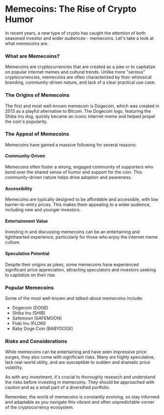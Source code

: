 # Memecoins: The Rise of Crypto Humor

In recent years, a new type of crypto has caught the attention of both seasoned investor and wider audiences - memecoins. Let's take a look at what memecoins are.

### What are Memecoins?
Memecoins are cryptocurrencies that are created as a joke or to capitalize on popular internet memes and cultural trends. Unlike more "serious" cryptocurrencies, memecoins are often characterized by their whimsical branding, community-driven nature, and lack of a clear practical use case.

### The Origins of Memecoins
The first and most well-known memecoin is Dogecoin, which was created in 2013 as a playful alternative to Bitcoin. The Dogecoin logo, featuring the Shiba Inu dog, quickly became an iconic internet meme and helped propel the coin's popularity.

### The Appeal of Memecoins
Memecoins have gained a massive following for several reasons:

#### Community-Driven
Memecoins often foster a strong, engaged community of supporters who bond over the shared sense of humor and support for the coin. This community-driven nature helps drive adoption and awareness.

#### Accessibility
Memecoins are typically designed to be affordable and accessible, with low barrier-to-entry prices. This makes them appealing to a wider audience, including new and younger investors.

#### Entertainment Value
Investing in and discussing memecoins can be an entertaining and lighthearted experience, particularly for those who enjoy the internet meme culture.

#### Speculative Potential
Despite their origins as jokes, some memecoins have experienced significant price appreciation, attracting speculators and investors seeking to capitalize on their rise.

### Popular Memecoins
Some of the most well-known and talked-about memecoins include:

- Dogecoin (DOGE)
- Shiba Inu (SHIB)
- Safemoon (SAFEMOON)
- Floki Inu (FLOKI)
- Baby Doge Coin (BABYDOGE)

### Risks and Considerations
While memecoins can be entertaining and have seen impressive price surges, they also come with significant risks. Many are highly speculative, lack real-world utility, and are susceptible to sudden and dramatic price volatility.

As with any investment, it's crucial to thoroughly research and understand the risks before investing in memecoins. They should be approached with caution and as a small part of a diversified portfolio.

Remember, the world of memecoins is constantly evolving, so stay informed and adaptable as you navigate this vibrant and often unpredictable corner of the cryptocurrency ecosystem.